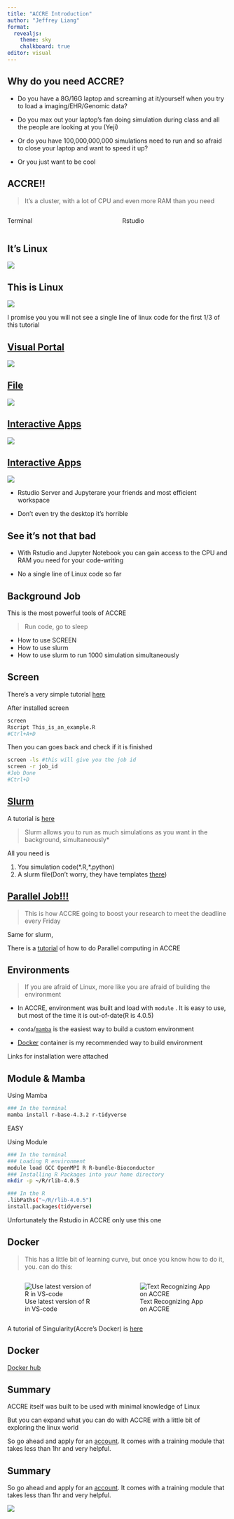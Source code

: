 ```yaml
---
title: "ACCRE Introduction"
author: "Jeffrey Liang"
format: 
  revealjs:
    theme: sky
    chalkboard: true
editor: visual
---
```


## Why do you need ACCRE?

-   Do you have a 8G/16G laptop and screaming at it/yourself when you try to load a imaging/EHR/Genomic data?

-   Do you max out your laptop's fan doing simulation during class and all the people are looking at you (Yeji)

-   Or do you have 100,000,000,000 simulations need to run and so afraid to close your laptop and want to speed it up?

-   Or you just want to be cool

## ACCRE!!

> It's a cluster, with a lot of CPU and even more RAM than you need

::: columns
::: {.column width="50%"}
Terminal
:::

::: {.column width="50%"}
Rstudio
:::
:::

## It's Linux {auto-animate="true"}

![](./figure/terminal.png)

## This is Linux {auto-animate="true"}

![](./figure/accre_terminal.png)

::: fragment
I promise you you will not see a single line of linux code for the first 1/3 of this tutorial
:::

## [Visual Portal](https://portal.accre.vanderbilt.edu/)

[![](figure/visual_portal.png){fig-align="center"}](https://portal.accre.vanderbilt.edu/)

## [File](https://portal.accre.vanderbilt.edu/pun/sys/dashboard/files)

![](figure/File.png){fig-align="center"}

## [Interactive Apps](https://portal.accre.vanderbilt.edu/pun/sys/dashboard/batch_connect/sessions) {auto-animate="true"}

![](images/Interactive%20App.png)

## [Interactive Apps](https://portal.accre.vanderbilt.edu/pun/sys/dashboard/batch_connect/sessions) {auto-animate="true"}

![](images/Interactive%20App.png)

-   Rstudio Server and Jupyterare your friends and most efficient workspace

-   Don't even try the desktop it's horrible

## See it's not that bad

-   With Rstudio and Jupyter Notebook you can gain access to the CPU and RAM you need for your code-writing

::: {.fragment .highlight-red}
::: {.fragment .grow}
-   No a single line of Linux code so far
:::
:::

## Background Job

This is the most powerful tools of ACCRE

> Run code, go to sleep

-   How to use SCREEN
-   How to use slurm
-   How to use slurm to run 1000 simulation simultaneously

## Screen

There's a very simple tutorial [here](https://geeksforgeeks.org/screen-command-in-linux-with-examples/){preview-link="auto"}

After installed screen

::: fragment
```bash
screen
Rscript This_is_an_example.R
#Ctrl+A+D
```
:::

::: fragment
Then you can goes back and check if it is finished

```bash
screen -ls #this will give you the job id
screen -r job_id
#Job Done
#Ctrl+D
```
:::

## [Slurm](https://portal.accre.vanderbilt.edu/pun/sys/dashboard/batch_connect/sessions)

A tutorial is [here](https://www.vanderbilt.edu/accre/documentation/slurm/){preview-link="true"}

> Slurm allows you to run as much simulations as you want in the background, simultaneously\*

All you need is

1.  You simulation code(\*.R,\*.python)
2.  A slurm file(Don't worry, they have templates [there](https://www.vanderbilt.edu/accre/documentation/slurm/){preview-link="true"})

## [Parallel Job!!!](https://www.vanderbilt.edu/accre/documentation/parallel/#multithreaded-jobs){preview-link="true"}

> This is how ACCRE going to boost your research to meet the deadline every Friday

Same for slurm,

There is a [tutorial](https://github.com/accre/R/tree/master/parallel-workshop){preview-link="true"} of how to do Parallel computing in ACCRE

## Environments

> If you are afraid of Linux, more like you are afraid of building the environment

-   In ACCRE, environment was built and load with `module` . It is easy to use, but most of the time it is out-of-date(R is 4.0.5)

-   `conda`/[`mamba`](https://github.com/conda-forge/miniforge){preview-link="true"} is the easiest way to build a custom environment

-   [Docker](https://www.docker.com/get-started/){preview-link="true"} container is my recommended way to build environment

Links for installation were attached

## Module & Mamba

::: {.fragment fragment-index="1"}
Using Mamba

```bash
### In the terminal
mamba install r-base-4.3.2 r-tidyverse
```

EASY
:::

::: {.fragment fragment-index="2"}
Using Module

```bash
### In the terminal
### Loading R environment
module load GCC OpenMPI R R-bundle-Bioconductor
### Installing R Packages into your home directory
mkdir -p ~/R/rlib-4.0.5
```
:::

::: {.fragment fragment-index="3"}
```bash
### In the R
.libPaths("~/R/rlib-4.0.5")
install.packages(tidyverse)
```

Unfortunately the Rstudio in ACCRE only use this one
:::

## Docker

> This has a little bit of learning curve, but once you know how to do it, you. can do this:

::: columns
::: {.column width="50%"}
![Use latest version of R in VS-code](figure/vscode_proxy.png){fig-align="center"}
:::

::: {.column width="50%"}
![Text Recognizing App on ACCRE](figure/video_recognizing.gif){fig-align="center"}
:::
:::

A tutorial of Singularity(Accre's Docker) is [here](https://www.vanderbilt.edu/accre/documentation/singularity/){preview-link="true"}

## Docker

[Docker hub](https://hub.docker.com/)

## Summary {auto-animate="true"}

ACCRE itself was built to be used with minimal knowledge of Linux

But you can expand what you can do with ACCRE with a little bit of exploring the linux world

So go ahead and apply for an [account](https://www.vanderbilt.edu/accre/getting-started/). It comes with a training module that takes less than 1hr and very helpful.

## Summary {auto-animate="true"}

So go ahead and apply for an [account](https://www.vanderbilt.edu/accre/getting-started/). It comes with a training module that takes less than 1hr and very helpful.

![](figure/apply.png){fig-align="center"}
